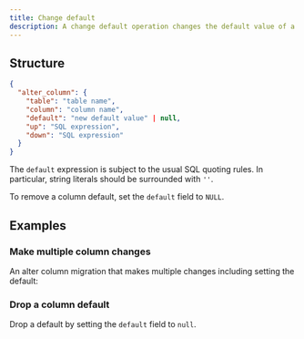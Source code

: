 ```yaml
---
title: Change default
description: A change default operation changes the default value of a column.
---
```


## Structure

```json
{
  "alter_column": {
    "table": "table name",
    "column": "column name",
    "default": "new default value" | null,
    "up": "SQL expression",
    "down": "SQL expression"
  }
}
```

The `default` expression is subject to the usual SQL quoting rules. In particular, string literals should be surrounded with `''`.

To remove a column default, set the `default` field to `NULL`.

## Examples

### Make multiple column changes

An alter column migration that makes multiple changes including setting the default:

<ExampleSnippet example="35_alter_column_multiple.json" language="json" />

### Drop a column default

Drop a default by setting the `default` field to `null`.

<ExampleSnippet example="46_alter_column_drop_default.json" language="json" />
